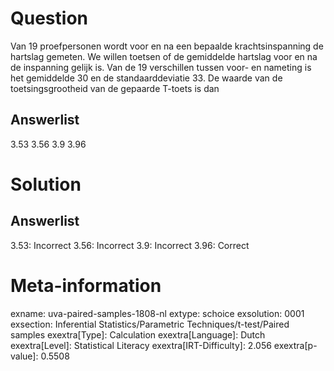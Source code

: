 Question
========

Van 19 proefpersonen wordt voor en na een bepaalde krachtsinspanning de
hartslag gemeten. We willen toetsen of de gemiddelde hartslag voor en na
de inspanning gelijk is. Van de 19 verschillen tussen voor- en nameting
is het gemiddelde 30 en de standaarddeviatie 33. De waarde van de
toetsingsgrootheid van de gepaarde T-toets is dan

Answerlist
----------

3.53
3.56
3.9
3.96

Solution
========

Answerlist
----------

3.53: Incorrect
3.56: Incorrect
3.9: Incorrect
3.96: Correct

Meta-information
================
exname: uva-paired-samples-1808-nl
extype: schoice
exsolution: 0001
exsection: Inferential Statistics/Parametric Techniques/t-test/Paired samples
exextra[Type]: Calculation
exextra[Language]: Dutch
exextra[Level]: Statistical Literacy
exextra[IRT-Difficulty]: 2.056
exextra[p-value]: 0.5508
